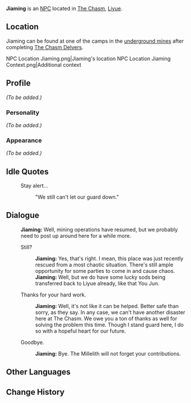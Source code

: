 {{Meta
<!-- Remove this template after adding the missing info -->
|missing_NPC_profile  = yes
}}
{{Character Infobox
|name             = Jiaming
|type             = NPC
|image            = NPC Jiaming.png
|region           = Liyue
|affiliation      = Millelith
|title            = Millelith Sergeant
|voiceEN          = 
|voiceCN          = 
|voiceJP          = 
}}
'''Jiaming''' is an [[NPC]] located in [[The Chasm]], [[Liyue]].

==Location==
Jiaming can be found at one of the camps in the [[The Chasm/Underground Mines|underground mines]] after completing [[The Chasm Delvers]].
<gallery>
NPC Location Jiaming.png|Jiaming's location
NPC Location Jiaming Context.png|Additional context
</gallery>

==Profile==
<!-- detailed story/lore information goes here -->
''(To be added.)''

===Personality===
''(To be added.)''

===Appearance===
''(To be added.)''

==Idle Quotes==
{{Dialogue start}}
: {{DIcon|Idle}} Stay alert...
:: {{A|VO Jiaming 01.ogg}} "We still can't let our guard down."
{{Dialogue end}}

==Dialogue==
{{Dialogue start}}
:'''Jiaming:''' Well, mining operations have resumed, but we probably need to post up around here for a while more.
:{{DIcon}} Still?
::'''Jiaming:''' Yes, that's right. I mean, this place was just recently rescued from a most chaotic situation. There's still ample opportunity for some parties to come in and cause chaos.
::'''Jiaming:''' Well, but we do have some lucky sods being transferred back to Liyue already, like that You Jun.
:{{DIcon}} Thanks for your hard work.
::'''Jiaming:''' Well, it's not like it can be helped. Better safe than sorry, as they say. In any case, we can't have another disaster here at The Chasm. We owe you a ton of thanks as well for solving the problem this time. Though I stand guard here, I do so with a hopeful heart for our future.
:{{DIcon}} Goodbye.
::'''Jiaming:''' Bye. The Millelith will not forget your contributions.
{{Dialogue end}}

==Other Languages==
{{Other Languages
|default_hidden = 1
|en      = Jiaming
|zhs     = 嘉铭
|zhs_rm  = Jiāmíng
|zht     = 嘉銘
|zht_rm  = Jiāmíng
|ja      = 嘉銘
|ja_rm   = Kamei{{Assumed}}
|ko      = {{tt|가|嘉}}민
|ko_rm   = Gamin
|es      = Jiaming
|fr      = Jiaming
|ru      = Цзя Мин
|th      = Jiaming
|vi      = Jiaming
|de      = Jiaming
|id      = Jiaming
|pt      = Jiaming
|tr      = Jiaming
|it      = Jiaming
}}

==Change History==
{{Change History|2.6}}